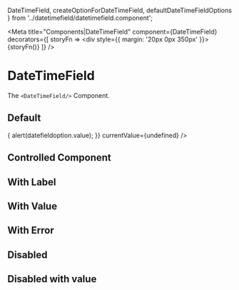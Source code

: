   DateTimeField,
  createOptionForDateTimeField,
  defaultDateTimeFieldOptions
} from '../datetimefield/datetimefield.component';

<Meta
  title="Components|DateTimeField"
  component={DateTimeField}
  decorators={[
    storyFn => <div style={{ margin: '20px 0px 350px' }}>{storyFn()}</div>
  ]}
/>

# DateTimeField

The `<DateTimeField/>` Component.

<Props of={DateTimeField} />

## Default

<Preview>
  <Story name="Default">
    <DateTimeField
      onChange={datefieldoption => {
        alert(datefieldoption.value);
      }}
      currentValue={undefined}
    />
  </Story>
</Preview>

## Controlled Component

<Preview>
  <Story name="Controlled DateTimeField">
    <DateTimeFieldControlled />
  </Story>
</Preview>

## With Label

<Preview>
  <Story name="With Label">
    <DateTimeField
      label="This is a date field with placeholder"
      placeholder="MM/DD/YYYY"
      currentValue={undefined}
    />
  </Story>
</Preview>

## With Value

<Preview>
  <Story name="With Value">
    <DateTimeField
      label="This is a date field with value"
      placeholder="MM/DD/YYYY"
      currentValue={createOptionForDateTimeField('2001-01-01')}
    />
  </Story>
</Preview>

## With Error

<Preview>
  <Story name="With Error">
    <DateTimeField
      label="This is a date field with placeholder"
      placeholder="MM/DD/YYYY"
      currentValue={undefined}
      touched={true}
      error={'This is a sample error message'}
    />
  </Story>
</Preview>

## Disabled

<Preview>
  <Story name="Disabled">
    <DateTimeField
      label="This is a date field is disabled"
      placeholder="MM/DD/YYYY"
      currentValue={undefined}
      disabled
    />
  </Story>
</Preview>

## Disabled with value

<Preview>
  <Story name="Disabled with value">
    <DateTimeField
      label="This is a date field is disabled with value"
      placeholder="MM/DD/YYYY"
      currentValue={createOptionForDateTimeField('2001-01-01')}
      disabled
    />
  </Story>
</Preview>
